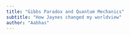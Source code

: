 ```yaml
---
title: "Gibbs Paradox and Quantum Mechanics"
subtitle: "How Jaynes changed my worldview"
author: "Aabhas"
---
```

